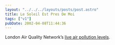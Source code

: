 ```yaml
---
layout: "../../../layouts/posts/post.astro"
title: Le Soleil Est Pres De Moi
tags: ["v1"]
pubDate: 2002-04-08T11:44:36
---
```


London Air Quality Network&#8217;s [live air pollution levels][1].

[1]: http://www.erg.kcl.ac.uk/london/asp/home.asp
